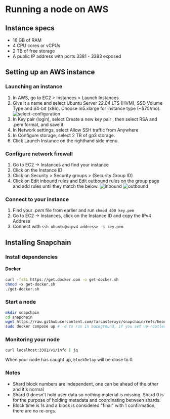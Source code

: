 # Running a node on AWS

## Instance specs
- 16 GB of RAM
- 4 CPU cores or vCPUs
- 2 TB of free storage
- A public IP address with ports 3381 - 3383 exposed

## Setting up an AWS instance
### Launching an instance
1. In AWS, go to EC2 > Instances > Launch Instances
2. Give it a name and select Ubuntu Server 22.04 LTS (HVM), SSD Volume Type and 64-bit (x86). Choose m5.xlarge for instance type (~$70/mo).
![select-configuration](/images/select-configuration.png)
3. In Key pair (login), select Create a new key pair , then select RSA and .pem format, and save it
4. In Network settings, select Allow SSH traffic from Anywhere 
5. In Configure storage, select 2 TB of gp3 storage. 
6. Click Launch Instance on the righthand side menu.

### Configure network firewall
1. Go to EC2 → Instances and find your instance
2. Click on the Instance ID
3. Click on Security > Security groups > (Security Group ID) 
4. Click on Edit inbound rules and Edit outbound rules on the group page and add rules until they match the below.
![inbound](/images/inbound.png)
![outbound](/images/outbound.png)

### Connect to your instance
1. Find your *.pem* file from earlier and run `chmod 400 key.pem`
2. Go to EC2 → Instances, click on the Instance ID and copy the IPv4 Address
3. Connect with `ssh ubuntu@<ipv4 address> -i key.pem`

## Installing Snapchain 
### Install dependencies 
#### Docker
``` bash 
curl -fsSL https://get.docker.com -o get-docker.sh
chmod +x get-docker.sh
./get-docker.sh
```

### Start a node
``` bash
mkdir snapchain
cd snapchain
wget https://raw.githubusercontent.com/farcasterxyz/snapchain/refs/heads/main/docker-compose.mainnet.yml -O docker-compose.yml
sudo docker compose up # -d to run in background, if you set up rootless docker remove sudo
```

### Monitoring your node
``` bash
curl localhost:3381/v1/info | jq
```
When your node has caught up, `blockDelay` will be close to 0.

### Notes
- Shard block numbers are independent, one can be ahead of the other and it's normal
- Shard 0 doesn't hold user data so nothing material is missing. Shard 0 is for the purpose of holding metadata and coordinating between shards. 
- Block time is 1s and a block is considered "final" with 1 confirmation, there are no re-orgs.
